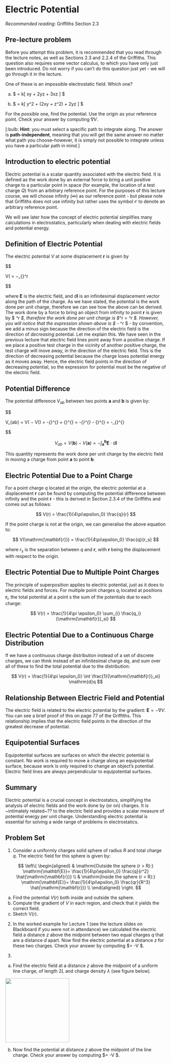 \newcommand{\l}{\mathrm{\mathbf{l}}}
\newcommand{\E}{\mathrm{\mathbf{E}}}
\newcommand{\F}{\mathrm{\mathbf{F}}}
\newcommand{\r}{\mathrm{\mathbf{r}}}

\newcommand{\x}{\mathrm{\mathbf{x}}}
\newcommand{\y}{\mathrm{\mathbf{y}}}
\newcommand{\z}{\mathrm{\mathbf{z}}}

\newcommand{\a}{\mathrm{\mathbf{a}}}
\newcommand{\b}{\mathrm{\mathbf{b}}}


<!--
This section needs editing:
Little edits here and there to clarify. 
Diagrams? 
Improvements to continuous dist. stuff
Improve intro and outro.
New/reworked pre-and post-lecture problems. 
-->

# Electric Potential

*Recommended reading*: Griffiths Section 2.3

## Pre-lecture problem

Before you attempt this problem, it is recommended that you read through the lecture notes, as well as Sections 2.3 and 2.2.4 of the Griffiths. This question also requires some vector calculus, to which you have only just been introduced. Do not worry if you can't do this question just yet - we will go through it in the lecture. 

One of these is an impossible electrostatic field. Which one?

(a) $ \E = k[ xy \hat{\x} + 2yz\hat{\y} + 3xz \hat{\z} ] $

(b) $ \E = k[ y^2 \hat{\x} + (2xy + z^2)\hat{\y} + 2yz \hat{\z} ] $

For the *possible* one, find the potential. Use the origin as your reference point. 
Check your answer by computing $\nabla V$.

[:bulb: **Hint:** you must select a specific path to integrate along. The answer is **path-independent**, meaning that you will get the same answer no matter what path you choose--however, it is simply not possible to integrate unless you have a particular path in mind.]



## Introduction to electric potential

Electric potential is a scalar quantity associated with the electric field. It is defined as the work done by an external force to bring a unit positive charge to a particular point in space (for example, the location of a test charge $Q$) from an arbitrary reference point.
For the purposes of this lecture course, we will choose infinity ($\infty$) as our reference point - but please note that Griffiths does not use infinity but rather uses the symbol $\mathcal{O}$ to denote an arbitrary reference point.  

We will see later how the concept of electric potential simplifies many calculations in electrostatics, particularly when dealing with electric fields and potential energy.

## Definition of Electric Potential

The electric potential $V$ at some displacement $\r$ is given by

$$ 

V(\r) = −\int_{\infty}^r \E \cdot \mathrm{d}\l 

$$ 


where $\E$ is the electric field, and $\mathrm{d}\l$  is an infinitesimal displacement vector along the path of the charge. As we have stated, the potential is the work done per unit charge, therefore we can see how the above can be derived. The work done by a force to bring an object from infinity to point $\r$ is given by $ \int_\infty^r \F \cdot \mathrm{d}\l$, therefore the work done per unit charge is $\int_\infty^r \frac{\F}{Q} \cdot \mathrm{d}\l = \int_\infty^r \E \cdot \mathrm{d}\l $. However, you will notice that the expression shown above is $ - \int_\infty^r \E \cdot \mathrm{d}\l $ - by convention, we add a minus sign because the direction of the electric field is the direction of *decreasing* potential. Let me explain this. We have seen in the previous lecture that electric field lines point away from a positive charge. If we place a positive test charge in the vicinity of another positive charge, the test charge will move away, in the direction of the electric field. This is the direction of decreasing potential because the charge loses potential energy as it moves away. Hence, the electric field points in the direction of decreasing potential, so the expression for potential must be the negative of the electric field. 

## Potential Difference

The potential difference $V_{ab}$ between two points $\a$ and $\b$ is given by: 

$$ 

V_{ab} = V(\b) − V(\a) = -\int_{\infty}^{\b} \E \cdot \mathrm{d} \l + \int_{\infty}^{\a} \E \cdot \mathrm{d} \l = -\int_{\infty}^{\b} \E \cdot \mathrm{d} \l - \int_{\a}^{\infty} \E \cdot \mathrm{d} \l =  -\int_{\a}^{\b} \E \cdot \mathrm{d} \l

$$


$$ V_{ab} = V(\b) − V(\a) = -\int_{\a}^{\b} \E \cdot \mathrm{d} \l $$

This quantity represents the work done per unit charge by the electric field in moving a charge from point $\a$ to point $\b$. 

## Electric Potential Due to a Point Charge

For a point charge $q$ located at the origin, the electric potential at a displacement $\r$ can be found by computing the potential difference between infinity and the point $\r$ - this is derived in Section 2.3.4 of the Griffiths and comes out as follows: 

<!--
that is, the work done per unit charge in bringing a test charge from infinity to point $\r$. Try using the expression for $V_{ab}$ above to do this - you can use $\mathrm{d}\r$ as the displacement vector $\mathrm{d}\l$. You should find that the potential due to a point charge is:-->


$$ V(r) = \frac{1}{4\pi\epsilon_0} \frac{q}{r} $$ 

If the point charge is not at the origin, we can generalise the above equation to:

$$ V(\r) = \frac{1}{4\pi\epsilon_0} \frac{q}{r_s} $$ 

where $r_s$ is the separation between $q$ and $\r$, with $\r$ being the displacement with respect to the origin. 

## Electric Potential Due to Multiple Point Charges

The principle of superposition applies to electric potential, just as it does to electric fields and forces. For multiple point charges $q_i$ located at positions $\r_i$, the total potential at a point \r is the sum of the potentials due to each charge: 

$$ V(r) = \frac{1}{4\pi \epsilon_0} \sum_{i} \frac{q_i}{\r_si} $$

## Electric Potential Due to a Continuous Charge Distribution 

If we have a continuous charge distribution instead of a set of discrete charges, we can think instead of an infinitesimal charge $\mathrm{d}q$, and sum over all of these to find the total potential due to the distribution: 

$$ V(r) = \frac{1}{4\pi \epsilon_0} \int \frac{1}{\r_si} \mathrm{d}q $$


<!--
This bit needs more added, including the volume charge distribution and the definitions of the notation. 
-->

## Relationship Between Electric Field and Potential

The electric field is related to the electric potential by the gradient: $\E = -\nabla V$. You can see a brief proof of this on page 77 of the Griffiths. This relationship implies that the electric field points in the direction of the greatest decrease of potential.


## Equipotential Surfaces

Equipotential surfaces are surfaces on which the electric potential is constant. No work is required to move a charge along an equipotential surface, because work is only required to change an object's potential. Electric field lines are always perpendicular to equipotential surfaces.


<!--
ADD COMMENT HERE 
-->

## Summary
Electric potential is a crucial concept in electrostatics, simplifying the analysis of electric fields and the work done by (or on) charges. It is ~intimately related~?? to the electric field and provides a scalar measure of potential energy per unit charge. Understanding electric potential is essential for solving a wide range of problems in electrostatics.

## Problem Set

1) Consider a uniformly charges solid sphere of radius $R$ and total charge $q$. The electric field for this sphere is given by: 

$$
\left\{
    \begin{aligned}
         & \mathrm{Outside the sphere (r > R):} \E = \frac{1}{4\pi\epsilon_0} \frac{q}{r^2} \hat{\r}  \\
         & \mathrm{Inside the sphere (r < R):}  \E = \frac{1}{4\pi\epsilon_0} \frac{qr}{R^3} \hat{\r} \\
    \end{aligned}
\right.
$$

(a) Find the potential $V(r)$ both inside and outside the sphere. 
(b) Compute the gradient of $V$ in each region, and check that it yields the correct field.
(c) Sketch V(r). 

<!--
this problem is an adapted version of Griffiths 3E problem 2.21
-->

2) In the worked example for Lecture 1 (see the lecture slides on Blackboard if you were not in attendance) we calculated the electric field a distance $z$ above the midpoint between two equal charges $q$ that are a distance $d$ apart. Now find the electric potential at a distance $z$ for these two charges. 
Check your answer by computing $\E = -\nabla V $.

<!--
this problem is an adapted version of Griffiths 3E problem 2.25(a)
-->

3) 
(a) Find the electric field at a distance $z$ above the midpoint of a uniform line charge, of length $2L$ and charge density $\lambda$ (see figure below).

![](Figures/L2_prob3){width=200}

(b) Now find the potential at distance $z$ above the midpoint of the line charge. Check your answer by computing $\E = -\nabla V $. 

 
<!--
this problem is an adapted version of Griffiths 3E problem 2.25(b)
-->

